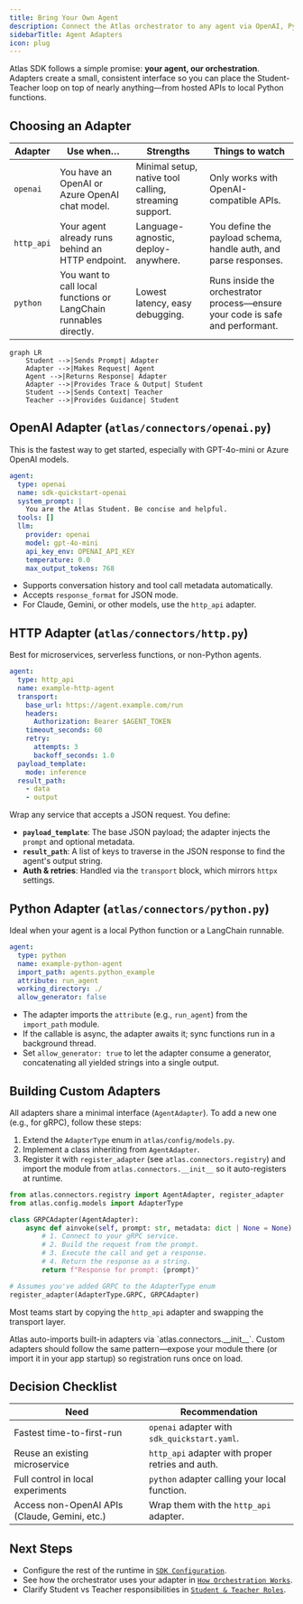```yaml
---
title: Bring Your Own Agent
description: Connect the Atlas orchestrator to any agent via OpenAI, Python, or HTTP adapters.
sidebarTitle: Agent Adapters
icon: plug
---
```


Atlas SDK follows a simple promise: **your agent, our orchestration**. Adapters create a small, consistent interface so you can place the Student-Teacher loop on top of nearly anything—from hosted APIs to local Python functions.

## Choosing an Adapter

| Adapter | Use when… | Strengths | Things to watch |
|---------|-----------|-----------|-----------------|
| `openai` | You have an OpenAI or Azure OpenAI chat model. | Minimal setup, native tool calling, streaming support. | Only works with OpenAI-compatible APIs. |
| `http_api` | Your agent already runs behind an HTTP endpoint. | Language-agnostic, deploy-anywhere. | You define the payload schema, handle auth, and parse responses. |
| `python` | You want to call local functions or LangChain runnables directly. | Lowest latency, easy debugging. | Runs inside the orchestrator process—ensure your code is safe and performant. |

```mermaid
graph LR
    Student -->|Sends Prompt| Adapter
    Adapter -->|Makes Request| Agent
    Agent -->|Returns Response| Adapter
    Adapter -->|Provides Trace & Output| Student
    Student -->|Sends Context| Teacher
    Teacher -->|Provides Guidance| Student
```

## OpenAI Adapter (`atlas/connectors/openai.py`)

This is the fastest way to get started, especially with GPT-4o-mini or Azure OpenAI models.

```yaml
agent:
  type: openai
  name: sdk-quickstart-openai
  system_prompt: |
    You are the Atlas Student. Be concise and helpful.
  tools: []
  llm:
    provider: openai
    model: gpt-4o-mini
    api_key_env: OPENAI_API_KEY
    temperature: 0.0
    max_output_tokens: 768
```

- Supports conversation history and tool call metadata automatically.
- Accepts `response_format` for JSON mode.
- For Claude, Gemini, or other models, use the `http_api` adapter.

## HTTP Adapter (`atlas/connectors/http.py`)

Best for microservices, serverless functions, or non-Python agents.

```yaml
agent:
  type: http_api
  name: example-http-agent
  transport:
    base_url: https://agent.example.com/run
    headers:
      Authorization: Bearer $AGENT_TOKEN
    timeout_seconds: 60
    retry:
      attempts: 3
      backoff_seconds: 1.0
  payload_template:
    mode: inference
  result_path:
    - data
    - output
```

Wrap any service that accepts a JSON request. You define:

- **`payload_template`**: The base JSON payload; the adapter injects the `prompt` and optional metadata.
- **`result_path`**: A list of keys to traverse in the JSON response to find the agent's output string.
- **Auth & retries**: Handled via the `transport` block, which mirrors `httpx` settings.

## Python Adapter (`atlas/connectors/python.py`)

Ideal when your agent is a local Python function or a LangChain runnable.

```yaml
agent:
  type: python
  name: example-python-agent
  import_path: agents.python_example
  attribute: run_agent
  working_directory: ./
  allow_generator: false
```

- The adapter imports the `attribute` (e.g., `run_agent`) from the `import_path` module.
- If the callable is async, the adapter awaits it; sync functions run in a background thread.
- Set `allow_generator: true` to let the adapter consume a generator, concatenating all yielded strings into a single output.

## Building Custom Adapters

All adapters share a minimal interface (`AgentAdapter`). To add a new one (e.g., for gRPC), follow these steps:

1. Extend the `AdapterType` enum in `atlas/config/models.py`.
2. Implement a class inheriting from `AgentAdapter`.
3. Register it with `register_adapter` (see `atlas.connectors.registry`) and import the module from `atlas.connectors.__init__` so it auto-registers at runtime.

```python
from atlas.connectors.registry import AgentAdapter, register_adapter
from atlas.config.models import AdapterType

class GRPCAdapter(AgentAdapter):
    async def ainvoke(self, prompt: str, metadata: dict | None = None) -> str:
        # 1. Connect to your gRPC service.
        # 2. Build the request from the prompt.
        # 3. Execute the call and get a response.
        # 4. Return the response as a string.
        return f"Response for prompt: {prompt}"

# Assumes you've added GRPC to the AdapterType enum
register_adapter(AdapterType.GRPC, GRPCAdapter)
```

Most teams start by copying the `http_api` adapter and swapping the transport layer.

<Note>
Atlas auto-imports built-in adapters via `atlas.connectors.__init__`. Custom adapters should follow the same pattern—expose your module there (or import it in your app startup) so registration runs once on load.
</Note>

## Decision Checklist

| Need | Recommendation |
|------|----------------|
| Fastest time-to-first-run | `openai` adapter with `sdk_quickstart.yaml`. |
| Reuse an existing microservice | `http_api` adapter with proper retries and auth. |
| Full control in local experiments | `python` adapter calling your local function. |
| Access non-OpenAI APIs (Claude, Gemini, etc.) | Wrap them with the `http_api` adapter. |

## Next Steps

- Configure the rest of the runtime in [`SDK Configuration`](/sdk/configuration).
- See how the orchestrator uses your adapter in [`How Orchestration Works`](/sdk/orchestration).
- Clarify Student vs Teacher responsibilities in [`Student & Teacher Roles`](/sdk/student-teacher-roles).
